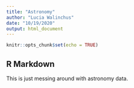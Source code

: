 ```yaml
---
title: "Astronomy"
author: "Lucia Walinchus"
date: "10/19/2020"
output: html_document
---
```


```r
knitr::opts_chunk$set(echo = TRUE)
```

## R Markdown

This is just messing around with astronomy data. 

